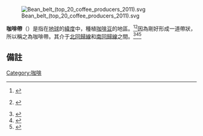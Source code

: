 [[File:Bean_belt_(top_20_coffee_producers_2011).svg|thumb]]
 
'''咖啡帶'''（{{lang-en|Bean Belt}}）是指在[[地球|地球]]的[[緯度|緯度]]中，種植[[咖啡豆|咖啡豆]]的地區。<ref>{{cite web |last=Klos |first=Beth |title=The Coffee Bean - Not a Fiend |date=2009-11-09 |publisher=Brigham and Women's Hospital |url=http://www.brighamandwomens.org/healtheweightforwomen/special_topics/intelihealth1106.aspx |accessdate=2009-11-11 }}{{dead link|date=2017年12月 |bot=InternetArchiveBot |fix-attempted=yes }}</ref><ref>{{cite web |last=Finck |first=Charlene |title=Groundwork for Rust |date=2006-07-29 |publisher=Farm Journal |url=http://www.agweb.com/FarmJournal/TestPlots/Article.aspx?id=129357 |accessdate=2009-11-11}} {{Dead link|date=October 2010|bot=H3llBot}}</ref>因為剛好形成一道帶狀，所以稱之為咖啡帶。其介于[[北回歸線|北回歸線]]和[[南回歸線|南回歸線]]之間。<ref>{{cite journal |first=Eija |last=Soin |title=Land use change patterns and livelihood dynamics on the slopes of Mt. Kilimanjaro, Tanzania |journal=Agricultural Systems |volume=85 |issue=3 |pages=306–323 |doi=10.1016/j.agsy.2005.06.013|date=September 2005}}</ref><ref>{{cite book |author=Lamb HH |title=Climate: present, past and future |year=1977 |volume=2 |page=681 |isbn=0-06-473881-7}}</ref><ref>{{cite book |last=Sevey |first=Glenn C. |title=Bean Culture: A Practical Treatise on the Production and Marketing of Beans |url=https://archive.org/details/beanculturepract00severich |year=1907 |publisher=Orange Judd Company |asin=B000863SS2}}</ref>

== 備註 ==
{{reflist|2}}

{{Portal|咖啡}}

{{Coffee}}

[[Category:咖啡|Category:咖啡]]